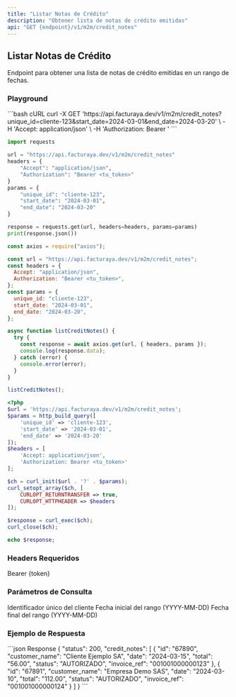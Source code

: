 ```yaml
---
title: "Listar Notas de Crédito"
description: "Obtener lista de notas de crédito emitidas"
api: "GET {endpoint}/v1/m2m/credit_notes"
---
```


## Listar Notas de Crédito

Endpoint para obtener una lista de notas de crédito emitidas en un rango de fechas.

### Playground

<RequestExample>
```bash cURL
curl -X GET 'https://api.facturaya.dev/v1/m2m/credit_notes?unique_id=cliente-123&start_date=2024-03-01&end_date=2024-03-20' \
  -H 'Accept: application/json' \
  -H 'Authorization: Bearer <tu_token>'
```

```python Python
import requests

url = "https://api.facturaya.dev/v1/m2m/credit_notes"
headers = {
    "Accept": "application/json",
    "Authorization": "Bearer <tu_token>"
}
params = {
    "unique_id": "cliente-123",
    "start_date": "2024-03-01",
    "end_date": "2024-03-20"
}

response = requests.get(url, headers=headers, params=params)
print(response.json())
```

```javascript Node.js
const axios = require("axios");

const url = "https://api.facturaya.dev/v1/m2m/credit_notes";
const headers = {
  Accept: "application/json",
  Authorization: "Bearer <tu_token>",
};
const params = {
  unique_id: "cliente-123",
  start_date: "2024-03-01",
  end_date: "2024-03-20",
};

async function listCreditNotes() {
  try {
    const response = await axios.get(url, { headers, params });
    console.log(response.data);
  } catch (error) {
    console.error(error);
  }
}

listCreditNotes();
```

```php PHP
<?php
$url = 'https://api.facturaya.dev/v1/m2m/credit_notes';
$params = http_build_query([
    'unique_id' => 'cliente-123',
    'start_date' => '2024-03-01',
    'end_date' => '2024-03-20'
]);
$headers = [
    'Accept: application/json',
    'Authorization: Bearer <tu_token>'
];

$ch = curl_init($url . '?' . $params);
curl_setopt_array($ch, [
    CURLOPT_RETURNTRANSFER => true,
    CURLOPT_HTTPHEADER => $headers
]);

$response = curl_exec($ch);
curl_close($ch);

echo $response;
```

</RequestExample>

### Headers Requeridos

<ParamField header="Authorization" type="string" required>
  Bearer {token}
</ParamField>

### Parámetros de Consulta

<ParamField query="unique_id" type="string" required>
  Identificador único del cliente
</ParamField>

<ParamField query="start_date" type="string" required>
  Fecha inicial del rango (YYYY-MM-DD)
</ParamField>

<ParamField query="end_date" type="string" required>
  Fecha final del rango (YYYY-MM-DD)
</ParamField>

### Ejemplo de Respuesta

<ResponseExample>
```json Response
{
  "status": 200,
  "credit_notes": [
    {
      "id": "67890",
      "customer_name": "Cliente Ejemplo SA",
      "date": "2024-03-15",
      "total": "56.00",
      "status": "AUTORIZADO",
      "invoice_ref": "001001000000123"
    },
    {
      "id": "67891",
      "customer_name": "Empresa Demo SAS",
      "date": "2024-03-10",
      "total": "112.00",
      "status": "AUTORIZADO",
      "invoice_ref": "001001000000124"
    }
  ]
}
```
</ResponseExample>

